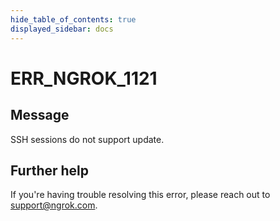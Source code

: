 ```yaml
---
hide_table_of_contents: true
displayed_sidebar: docs
---
```



# ERR_NGROK_1121

## Message

SSH sessions do not support update.

<ErrorDetails error="err_ngrok_1121" />

## Further help

If you're having trouble resolving this error, please reach out to [support@ngrok.com](mailto:support@ngrok.com?subject=Help%20with%20ERR_NGROK_1121).
